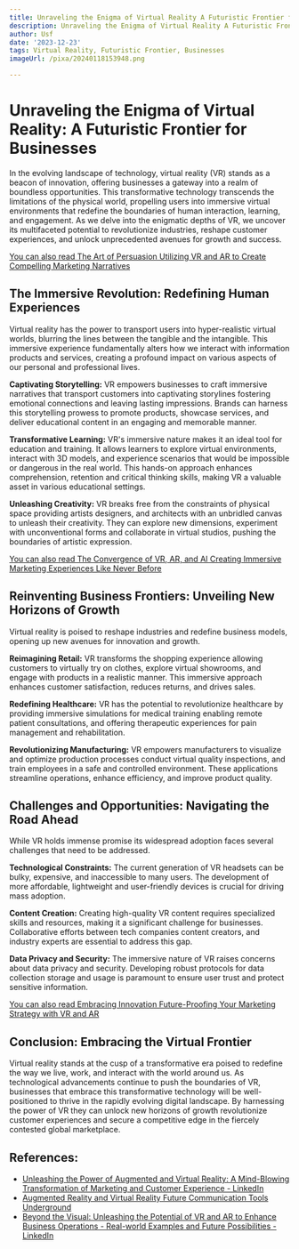 ```yaml
---
title: Unraveling the Enigma of Virtual Reality A Futuristic Frontier for Businesses
description: Unraveling the Enigma of Virtual Reality A Futuristic Frontier for Businesses
author: Usf
date: '2023-12-23'
tags: Virtual Reality, Futuristic Frontier, Businesses
imageUrl: /pixa/20240118153948.png

---
```

# Unraveling the  Enigma of Virtual Reality: A Futuristic Frontier for Businesses

In the evolving landscape of technology, virtual reality (VR)  stands as a beacon of  innovation, offering businesses a gateway into a realm of boundless opportunities. This transformative technology transcends the limitations of the physical world, propelling users  into immersive virtual environments that  redefine the  boundaries  of human interaction, learning, and engagement. As we delve into the enigmatic  depths of VR, we uncover its multifaceted potential to revolutionize industries, reshape  customer experiences,  and unlock unprecedented avenues for growth and success.

[You can also read The Art of  Persuasion Utilizing VR and AR  to Create  Compelling Marketing Narratives](The%20Art%20of%20Persuasion%20Utilizing%20VR%20and%20AR%20to%20Create%20Compelling%20Marketing%20Narratives)


## The  Immersive Revolution: Redefining Human  Experiences

Virtual reality has the power to transport users into hyper-realistic virtual  worlds, blurring the lines between the tangible and the intangible. This immersive experience fundamentally alters how we interact with information products and  services, creating a profound impact on various aspects of our personal and professional lives.

**Captivating Storytelling:** VR empowers businesses to craft  immersive narratives that transport customers into captivating  storylines fostering emotional connections and leaving lasting impressions. Brands can harness  this  storytelling  prowess to promote products, showcase services, and deliver educational content in an engaging and memorable manner.

**Transformative Learning:** VR's immersive nature makes  it an  ideal tool for education and training. It  allows learners to explore virtual environments, interact with  3D models, and experience  scenarios that would be impossible or dangerous in the real  world.  This hands-on approach  enhances comprehension, retention and critical thinking skills, making VR a valuable asset in various educational settings.

**Unleashing Creativity:** VR breaks free from the constraints of physical space providing artists designers, and architects with an unbridled canvas to unleash their creativity. They can explore new dimensions, experiment with unconventional forms and collaborate  in virtual studios, pushing the boundaries of artistic  expression.

[You can also read The Convergence of VR, AR, and AI Creating Immersive Marketing Experiences Like Never Before](The%20Convergence%20of%20VR%2C%20AR%2C%20and%20AI%20Creating%20Immersive%20Marketing%20Experiences%20Like%20Never%20Before)


## Reinventing Business Frontiers: Unveiling New Horizons of Growth

Virtual reality is poised to reshape industries and redefine business models,  opening up new avenues for innovation  and growth.

**Reimagining  Retail:** VR  transforms the  shopping experience  allowing  customers to virtually try on clothes, explore virtual showrooms, and engage with  products in a realistic  manner. This immersive approach enhances customer satisfaction, reduces returns, and drives sales.

**Redefining Healthcare:** VR has the potential to  revolutionize healthcare by providing immersive simulations for medical training enabling remote patient consultations, and offering therapeutic experiences for pain management and rehabilitation.

**Revolutionizing Manufacturing:**  VR  empowers manufacturers to visualize and optimize production processes conduct virtual quality inspections, and train employees  in a safe and controlled environment. These applications streamline operations, enhance efficiency, and  improve product quality.

## Challenges and Opportunities: Navigating  the Road Ahead

While VR holds immense promise its widespread adoption faces several challenges that need to be addressed.

**Technological  Constraints:** The current  generation of VR headsets can be bulky, expensive,  and inaccessible to many users. The  development of more affordable, lightweight and user-friendly devices is crucial for driving mass adoption.

**Content Creation:** Creating high-quality VR content requires specialized skills and resources, making it a significant challenge for  businesses.  Collaborative efforts between tech companies content creators, and industry experts are  essential to address this gap.

**Data Privacy  and Security:** The immersive nature of VR raises concerns about data privacy and security. Developing robust  protocols for data collection storage and usage is paramount to ensure user trust  and  protect sensitive information.

[You  can  also read Embracing  Innovation Future-Proofing Your Marketing Strategy with VR and AR](Embracing%20Innovation%20Future-Proofing%20Your%20Marketing%20Strategy%20with%20VR%20and%20AR)


## Conclusion: Embracing the Virtual Frontier

Virtual reality stands at the cusp of a transformative era poised to redefine the way  we live, work, and interact with the world around us. As  technological advancements continue to push the boundaries of VR, businesses that embrace this transformative technology will be well-positioned to thrive in the rapidly evolving digital landscape. By harnessing the power of VR they can unlock new horizons of growth  revolutionize customer experiences and secure a competitive edge in the fiercely contested global  marketplace.

## References:
- [Unleashing the Power of Augmented and Virtual Reality: A Mind-Blowing Transformation of Marketing and Customer Experience - LinkedIn](https://www.linkedin.com/pulse/unleashing-power-augmented-virtual-reality-marketing-customer-kesiya)
- [Augmented Reality and Virtual Reality Future Communication Tools Underground](https://utilitiesone.com/augmented-reality-and-virtual-reality-future-communication-tools-underground)
- [Beyond the Visual: Unleashing the Potential of VR and AR to Enhance Business Operations - Real-world Examples and Future Possibilities - LinkedIn](https://www.linkedin.com/pulse/beyond-visual-unleashing-potential-vr-ar-enhance-business)
